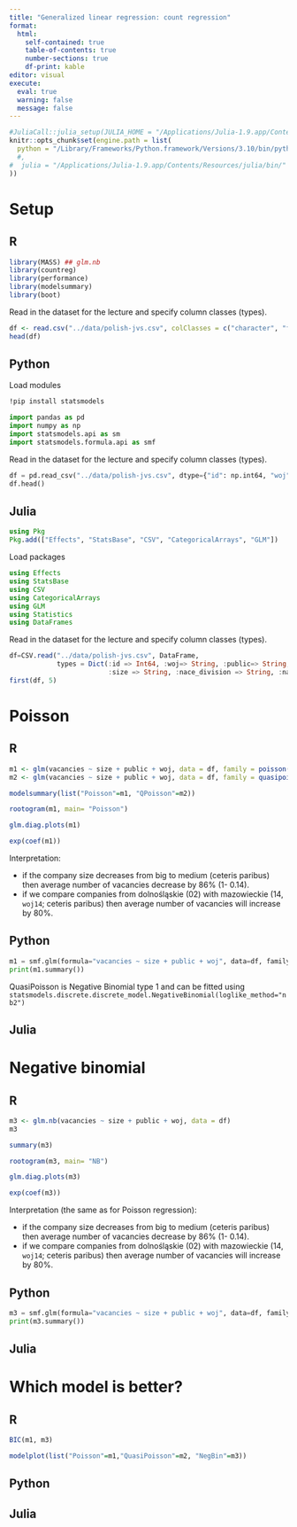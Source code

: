 ```yaml
---
title: "Generalized linear regression: count regression"
format: 
  html:
    self-contained: true
    table-of-contents: true
    number-sections: true
    df-print: kable
editor: visual
execute: 
  eval: true
  warning: false
  message: false
---
```


```r
#JuliaCall::julia_setup(JULIA_HOME = "/Applications/Julia-1.9.app/Contents/Resources/julia/bin/")
knitr::opts_chunk$set(engine.path = list(
  python = "/Library/Frameworks/Python.framework/Versions/3.10/bin/python3.10"
  #,
#  julia = "/Applications/Julia-1.9.app/Contents/Resources/julia/bin/"
))
```


# Setup

::: panel-tabset
## R

```r
library(MASS) ## glm.nb
library(countreg)
library(performance)
library(modelsummary)
library(boot)
```

Read in the dataset for the lecture and specify column classes (types).

```r
df <- read.csv("../data/polish-jvs.csv", colClasses = c("character", "factor", rep("character", 4), "numeric"))
head(df)
```

## Python

Load modules

```bash
!pip install statsmodels 
```

```python
import pandas as pd
import numpy as np
import statsmodels.api as sm
import statsmodels.formula.api as smf
```

Read in the dataset for the lecture and specify column classes (types).

```python
df = pd.read_csv("../data/polish-jvs.csv", dtype={"id": np.int64, "woj":str, "public":str,"size": str, "nace_division": str, "nace": str})
df.head()
```

## Julia

```julia
using Pkg
Pkg.add(["Effects", "StatsBase", "CSV", "CategoricalArrays", "GLM"])
```

Load packages

```julia
using Effects
using StatsBase
using CSV
using CategoricalArrays
using GLM
using Statistics
using DataFrames
```

Read in the dataset for the lecture and specify column classes (types).

```julia
df=CSV.read("../data/polish-jvs.csv", DataFrame, 
            types = Dict(:id => Int64, :woj=> String, :public=> String, 
                         :size => String, :nace_division => String, :nace => String));
first(df, 5)
```

:::

# Poisson

::: panel-tabset
## R

```r
m1 <- glm(vacancies ~ size + public + woj, data = df, family = poisson())
m2 <- glm(vacancies ~ size + public + woj, data = df, family = quasipoisson())
```

```r
modelsummary(list("Poisson"=m1, "QPoisson"=m2))
```


```r
rootogram(m1, main= "Poisson")
```

```r
glm.diag.plots(m1)
```

```r
exp(coef(m1))
```
Interpretation:

+ if the company size decreases from big to medium (ceteris paribus) then average number of vacancies decrease by 86% (1- 0.14).
+ if we compare companies from dolnośląskie (02) with mazowieckie (14, `woj14`; ceteris paribus) then average number of vacancies will increase by 80%.

## Python


```python
m1 = smf.glm(formula="vacancies ~ size + public + woj", data=df, family=sm.families.Poisson()).fit()
print(m1.summary())
```

QuasiPoisson is Negative Binomial type 1 and can be fitted using `statsmodels.discrete.discrete_model.NegativeBinomial(loglike_method="nb2")`

## Julia

:::


# Negative binomial

::: panel-tabset
## R

```r
m3 <- glm.nb(vacancies ~ size + public + woj, data = df)
m3
```

```r
summary(m3)
```

```r
rootogram(m3, main= "NB")
```

```r
glm.diag.plots(m3)
```

```r
exp(coef(m3))
```

Interpretation (the same as for Poisson regression):

+ if the company size decreases from big to medium (ceteris paribus) then average number of vacancies decrease by 86% (1- 0.14).
+ if we compare companies from dolnośląskie (02) with mazowieckie (14, `woj14`; ceteris paribus) then average number of vacancies will increase by 80%.


## Python

```python
m3 = smf.glm(formula="vacancies ~ size + public + woj", data=df, family=sm.families.NegativeBinomial()).fit()
print(m3.summary())
```

## Julia

:::


# Which model is better?

::: panel-tabset
## R

```r
BIC(m1, m3)
```

```r
modelplot(list("Poisson"=m1,"QuasiPoisson"=m2, "NegBin"=m3))
```


## Python

## Julia

:::
